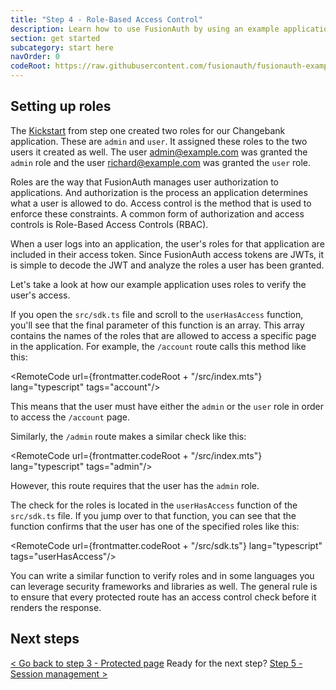 ```yaml
---
title: "Step 4 - Role-Based Access Control"
description: Learn how to use FusionAuth by using an example application that has a protected page defined.
section: get started
subcategory: start here
navOrder: 0
codeRoot: https://raw.githubusercontent.com/fusionauth/fusionauth-example-get-started/main
---
```


<ExpectedTime duration={4}/>

## Setting up roles

The [Kickstart](/docs/get-started/download-and-install/development/kickstart) from step one created two roles for our Changebank application. These are `admin` and `user`. It assigned these roles to the two users it created as well. The user <InlineFieldValue>admin@example.com</InlineFieldValue> was granted the `admin` role and the user <InlineFieldValue>richard@example.com</InlineFieldValue> was granted the `user` role.

Roles are the way that FusionAuth manages user authorization to applications. And authorization is the process an application determines what a user is allowed to do. Access control is the method that is used to enforce these constraints. A common form of authorization and access controls is Role-Based Access Controls (RBAC).

When a user logs into an application, the user's roles for that application are included in their access token. Since FusionAuth access tokens are JWTs, it is simple to decode the JWT and analyze the roles a user has been granted.

Let's take a look at how our example application uses roles to verify the user's access.

If you open the `src/sdk.ts` file and scroll to the `userHasAccess` function, you'll see that the final parameter of this function is an array. This array contains the names of the roles that are allowed to access a specific page in the application. For example, the `/account` route calls this method like this:

<RemoteCode url={frontmatter.codeRoot + "/src/index.mts"} lang="typescript" tags="account"/>

This means that the user must have either the `admin` or the `user` role in order to access the `/account` page.

Similarly, the `/admin` route makes a similar check like this:

<RemoteCode url={frontmatter.codeRoot + "/src/index.mts"} lang="typescript" tags="admin"/>

However, this route requires that the user has the `admin` role.

The check for the roles is located in the `userHasAccess` function of the `src/sdk.ts` file. If you jump over to that function, you can see that the function confirms that the user has one of the specified roles like this:

<RemoteCode url={frontmatter.codeRoot + "/src/sdk.ts"} lang="typescript" tags="userHasAccess"/>

You can write a similar function to verify roles and in some languages you can leverage security frameworks and libraries as well. The general rule is to ensure that every protected route has an access control check before it renders the response.

## Next steps

[\< Go back to step 3 - Protected page](step-3) <span class="inline-block mx-6 font-bold">Ready for the next step?</span> [Step 5 - Session management \>](step-5)


